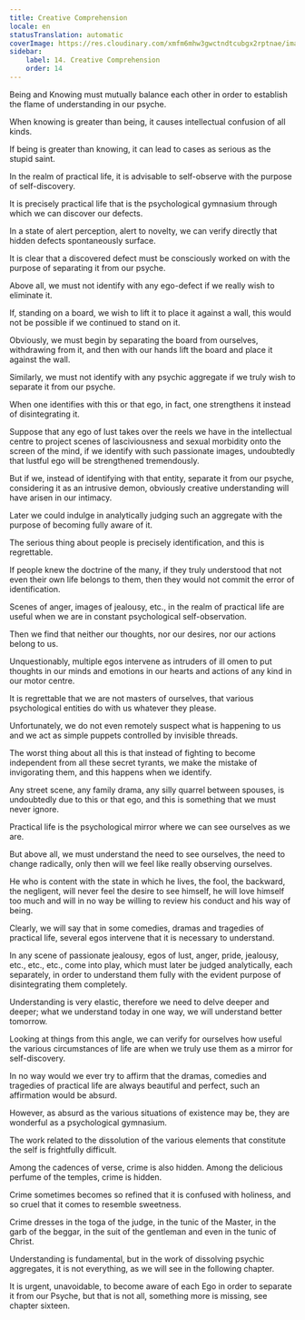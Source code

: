 ```yaml
---
title: Creative Comprehension
locale: en
statusTranslation: automatic
coverImage: https://res.cloudinary.com/xmfm6mhw3gwctndtcubgx2rptnae/image/upload/v1741354419/small_cover_la_gran_rebelion_28716e29d2.webp
sidebar:
    label: 14. Creative Comprehension
    order: 14
---
```

Being and Knowing must mutually balance each other in order to establish the flame of understanding in our psyche.

When knowing is greater than being, it causes intellectual confusion of all kinds.

If being is greater than knowing, it can lead to cases as serious as the stupid saint.

In the realm of practical life, it is advisable to self-observe with the purpose of self-discovery.

It is precisely practical life that is the psychological gymnasium through which we can discover our defects.

In a state of alert perception, alert to novelty, we can verify directly that hidden defects spontaneously surface.

It is clear that a discovered defect must be consciously worked on with the purpose of separating it from our psyche.

Above all, we must not identify with any ego-defect if we really wish to eliminate it.

If, standing on a board, we wish to lift it to place it against a wall, this would not be possible if we continued to stand on it.

Obviously, we must begin by separating the board from ourselves, withdrawing from it, and then with our hands lift the board and place it against the wall.

Similarly, we must not identify with any psychic aggregate if we truly wish to separate it from our psyche.

When one identifies with this or that ego, in fact, one strengthens it instead of disintegrating it.

Suppose that any ego of lust takes over the reels we have in the intellectual centre to project scenes of lasciviousness and sexual morbidity onto the screen of the mind, if we identify with such passionate images, undoubtedly that lustful ego will be strengthened tremendously.

But if we, instead of identifying with that entity, separate it from our psyche, considering it as an intrusive demon, obviously creative understanding will have arisen in our intimacy.

Later we could indulge in analytically judging such an aggregate with the purpose of becoming fully aware of it.

The serious thing about people is precisely identification, and this is regrettable.

If people knew the doctrine of the many, if they truly understood that not even their own life belongs to them, then they would not commit the error of identification.

Scenes of anger, images of jealousy, etc., in the realm of practical life are useful when we are in constant psychological self-observation.

Then we find that neither our thoughts, nor our desires, nor our actions belong to us.

Unquestionably, multiple egos intervene as intruders of ill omen to put thoughts in our minds and emotions in our hearts and actions of any kind in our motor centre.

It is regrettable that we are not masters of ourselves, that various psychological entities do with us whatever they please.

Unfortunately, we do not even remotely suspect what is happening to us and we act as simple puppets controlled by invisible threads.

The worst thing about all this is that instead of fighting to become independent from all these secret tyrants, we make the mistake of invigorating them, and this happens when we identify.

Any street scene, any family drama, any silly quarrel between spouses, is undoubtedly due to this or that ego, and this is something that we must never ignore.

Practical life is the psychological mirror where we can see ourselves as we are.

But above all, we must understand the need to see ourselves, the need to change radically, only then will we feel like really observing ourselves.

He who is content with the state in which he lives, the fool, the backward, the negligent, will never feel the desire to see himself, he will love himself too much and will in no way be willing to review his conduct and his way of being.

Clearly, we will say that in some comedies, dramas and tragedies of practical life, several egos intervene that it is necessary to understand.

In any scene of passionate jealousy, egos of lust, anger, pride, jealousy, etc., etc., etc., come into play, which must later be judged analytically, each separately, in order to understand them fully with the evident purpose of disintegrating them completely.

Understanding is very elastic, therefore we need to delve deeper and deeper; what we understand today in one way, we will understand better tomorrow.

Looking at things from this angle, we can verify for ourselves how useful the various circumstances of life are when we truly use them as a mirror for self-discovery.

In no way would we ever try to affirm that the dramas, comedies and tragedies of practical life are always beautiful and perfect, such an affirmation would be absurd.

However, as absurd as the various situations of existence may be, they are wonderful as a psychological gymnasium.

The work related to the dissolution of the various elements that constitute the self is frightfully difficult.

Among the cadences of verse, crime is also hidden. Among the delicious perfume of the temples, crime is hidden.

Crime sometimes becomes so refined that it is confused with holiness, and so cruel that it comes to resemble sweetness.

Crime dresses in the toga of the judge, in the tunic of the Master, in the garb of the beggar, in the suit of the gentleman and even in the tunic of Christ.

Understanding is fundamental, but in the work of dissolving psychic aggregates, it is not everything, as we will see in the following chapter.

It is urgent, unavoidable, to become aware of each Ego in order to separate it from our Psyche, but that is not all, something more is missing, see chapter sixteen.

